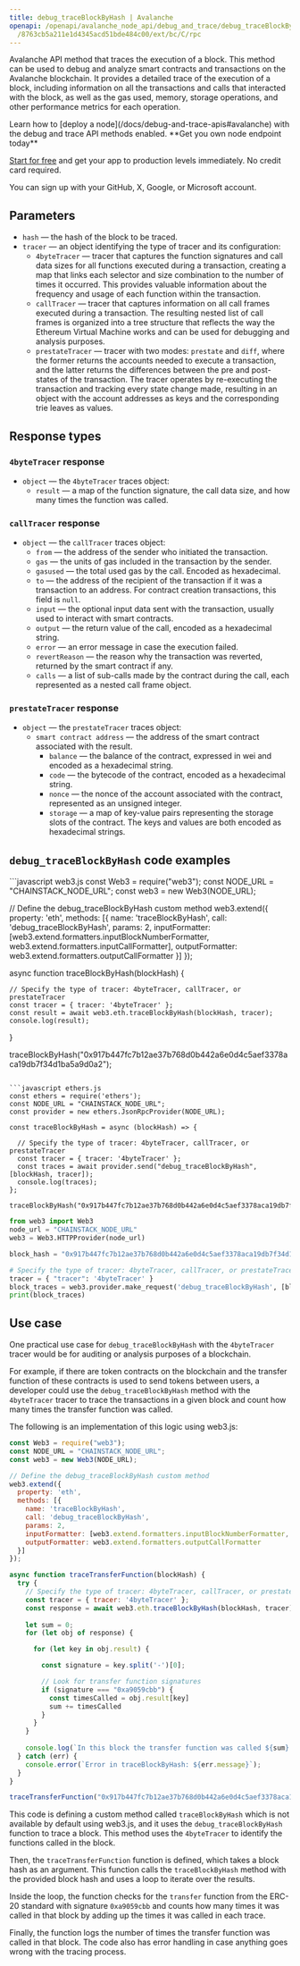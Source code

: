 ---
title: debug_traceBlockByHash | Avalanche
openapi: /openapi/avalanche_node_api/debug_and_trace/debug_traceBlockByHash.json POST
  /8763cb5a211e1d4345acd51bde484c00/ext/bc/C/rpc
---

Avalanche API method that traces the execution of a block. This method can be used to debug and analyze smart contracts and transactions on the Avalanche blockchain. It provides a detailed trace of the execution of a block, including information on all the transactions and calls that interacted with the block, as well as the gas used, memory, storage operations, and other performance metrics for each operation.

<Note>
Learn how to [deploy a node](/docs/debug-and-trace-apis#avalanche) with the debug and trace API methods enabled.
</Note>

<Check>
**Get you own node endpoint today**

[Start for free](https://console.chainstack.com/) and get your app to production levels immediately. No credit card required.

You can sign up with your GitHub, X, Google, or Microsoft account.
</Check>


## Parameters

* `hash` — the hash of the block to be traced.
* `tracer` — an object identifying the type of tracer and its configuration:
  + `4byteTracer` — tracer that captures the function signatures and call data sizes for all functions executed during a transaction, creating a map that links each selector and size combination to the number of times it occurred. This provides valuable information about the frequency and usage of each function within the transaction.
  + `callTracer` — tracer that captures information on all call frames executed during a transaction. The resulting nested list of call frames is organized into a tree structure that reflects the way the Ethereum Virtual Machine works and can be used for debugging and analysis purposes.
  + `prestateTracer` — tracer with two modes: `prestate` and `diff`, where the former returns the accounts needed to execute a transaction, and the latter returns the differences between the pre and post-states of the transaction. The tracer operates by re-executing the transaction and tracking every state change made, resulting in an object with the account addresses as keys and the corresponding trie leaves as values.

## Response types

### `4byteTracer` response

* `object` — the `4byteTracer` traces object:
  + `result` — a map of the function signature, the call data size, and how many times the function was called.

### `callTracer` response

* `object` — the `callTracer` traces object:
  + `from` — the address of the sender who initiated the transaction.
  + `gas` — the units of gas included in the transaction by the sender.
  + `gasused` — the total used gas by the call. Encoded as hexadecimal.
  + `to` — the address of the recipient of the transaction if it was a transaction to an address. For contract creation transactions, this field is `null`.
  + `input` — the optional input data sent with the transaction, usually used to interact with smart contracts.
  + `output` — the return value of the call, encoded as a hexadecimal string.
  + `error` — an error message in case the execution failed.
  + `revertReason` — the reason why the transaction was reverted, returned by the smart contract if any.
  + `calls` — a list of sub-calls made by the contract during the call, each represented as a nested call frame object.

### `prestateTracer` response

* `object` — the `prestateTracer` traces object:
  + `smart contract address` — the address of the smart contract associated with the result.
    - `balance` — the balance of the contract, expressed in wei and encoded as a hexadecimal string.
    - `code` — the bytecode of the contract, encoded as a hexadecimal string.
    - `nonce` — the nonce of the account associated with the contract, represented as an unsigned integer.
    - `storage` — a map of key-value pairs representing the storage slots of the contract. The keys and values are both encoded as hexadecimal strings.

## `debug_traceBlockByHash` code examples

<CodeGroup>
```javascript web3.js
const Web3 = require("web3");
const NODE_URL = "CHAINSTACK_NODE_URL";
const web3 = new Web3(NODE_URL);

// Define the debug_traceBlockByHash custom method
web3.extend({
  property: 'eth',
  methods: [{
    name: 'traceBlockByHash',
    call: 'debug_traceBlockByHash',
    params: 2,
    inputFormatter: [web3.extend.formatters.inputBlockNumberFormatter, web3.extend.formatters.inputCallFormatter],
    outputFormatter: web3.extend.formatters.outputCallFormatter
  }]
});

async function traceBlockByHash(blockHash) {

    // Specify the type of tracer: 4byteTracer, callTracer, or prestateTracer
    const tracer = { tracer: '4byteTracer' };
    const result = await web3.eth.traceBlockByHash(blockHash, tracer);
    console.log(result);
}

traceBlockByHash("0x917b447fc7b12ae37b768d0b442a6e0d4c5aef3378aca19db7f34d1ba5a9d0a2");
```

```javascript ethers.js
const ethers = require('ethers');
const NODE_URL = "CHAINSTACK_NODE_URL";
const provider = new ethers.JsonRpcProvider(NODE_URL);

const traceBlockByHash = async (blockHash) => {

  // Specify the type of tracer: 4byteTracer, callTracer, or prestateTracer
  const tracer = { tracer: '4byteTracer' };
  const traces = await provider.send("debug_traceBlockByHash", [blockHash, tracer]);
  console.log(traces);
};

traceBlockByHash("0x917b447fc7b12ae37b768d0b442a6e0d4c5aef3378aca19db7f34d1ba5a9d0a2")
```

```python web3.py
from web3 import Web3  
node_url = "CHAINSTACK_NODE_URL" 
web3 = Web3.HTTPProvider(node_url)

block_hash = "0x917b447fc7b12ae37b768d0b442a6e0d4c5aef3378aca19db7f34d1ba5a9d0a2"

# Specify the type of tracer: 4byteTracer, callTracer, or prestateTracer
tracer = { "tracer": '4byteTracer' }
block_traces = web3.provider.make_request('debug_traceBlockByHash', [block_hash, tracer])
print(block_traces)
```
</CodeGroup>


## Use case

One practical use case for `debug_traceBlockByHash` with the `4byteTracer` tracer would be for auditing or analysis purposes of a blockchain.

For example, if there are token contracts on the blockchain and the transfer function of these contracts is used to send tokens between users, a developer could use the `debug_traceBlockByHash` method with the `4byteTracer` tracer to trace the transactions in a given block and count how many times the transfer function was called.

The following is an implementation of this logic using web3.js:

```javascript index.js
const Web3 = require("web3");
const NODE_URL = "CHAINSTACK_NODE_URL";
const web3 = new Web3(NODE_URL);

// Define the debug_traceBlockByHash custom method
web3.extend({
  property: 'eth',
  methods: [{
    name: 'traceBlockByHash',
    call: 'debug_traceBlockByHash',
    params: 2,
    inputFormatter: [web3.extend.formatters.inputBlockNumberFormatter, web3.extend.formatters.inputCallFormatter],
    outputFormatter: web3.extend.formatters.outputCallFormatter
  }]
});

async function traceTransferFunction(blockHash) {
  try {
    // Specify the type of tracer: 4byteTracer, callTracer, or prestateTracer
    const tracer = { tracer: '4byteTracer' };
    const response = await web3.eth.traceBlockByHash(blockHash, tracer);
    
    let sum = 0;
    for (let obj of response) {

      for (let key in obj.result) {

        const signature = key.split('-')[0];

        // Look for transfer function signatures
        if (signature === "0xa9059cbb") {
          const timesCalled = obj.result[key]
          sum += timesCalled 
        }
      }
    }
    
    console.log(`In this block the transfer function was called ${sum} times!`)
  } catch (err) {
    console.error(`Error in traceBlockByHash: ${err.message}`);
  }
}

traceTransferFunction("0x917b447fc7b12ae37b768d0b442a6e0d4c5aef3378aca19db7f34d1ba5a9d0a2");
```


This code is defining a custom method called `traceBlockByHash` which is not available by default using web3.js, and it uses the `debug_traceBlockByHash` function to trace a block. This method uses the `4byteTracer` to identify the functions called in the block.

Then, the `traceTransferFunction` function is defined, which takes a block hash as an argument. This function calls the `traceBlockByHash` method with the provided block hash and uses a loop to iterate over the results.

Inside the loop, the function checks for the `transfer` function from the ERC-20 standard with signature `0xa9059cbb` and counts how many times it was called in that block by adding up the times it was called in each trace.

Finally, the function logs the number of times the transfer function was called in that block. The code also has error handling in case anything goes wrong with the tracing process.
